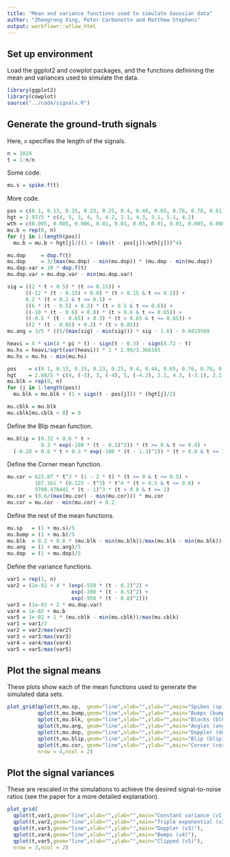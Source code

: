 ```yaml
---
title: "Mean and variance functions used to simulate Gaussian data"
author: "Zhengrong Xing, Peter Carbonetto and Matthew Stephens"
output: workflowr::wflow_html
---
```


## Set up environment

Load the ggplot2 and cowplot packages, and the functions definining
the mean and variances used to simulate the data.

```r
library(ggplot2)
library(cowplot)
source("../code/signals.R")
```

## Generate the ground-truth signals

Here, `n` specifies the length of the signals.

```r
n = 1024
t = 1:n/n
```

Some code.

```r
mu.s = spike.f(t)
```

More code.

```r
pos = c(0.1, 0.13, 0.15, 0.23, 0.25, 0.4, 0.44, 0.65, 0.76, 0.78, 0.81)
hgt = 2.97/5 * c(4, 5, 3, 4, 5, 4.2, 2.1, 4.3, 3.1, 5.1, 4.2)
wth = c(0.005, 0.005, 0.006, 0.01, 0.01, 0.03, 0.01, 0.01, 0.005, 0.008, 0.005)
mu.b = rep(0, n)
for (j in 1:length(pos))
  mu.b = mu.b + hgt[j]/((1 + (abs(t - pos[j])/wth[j]))^4)

mu.dop     = dop.f(t)
mu.dop     = 3/(max(mu.dop) - min(mu.dop)) * (mu.dop - min(mu.dop))
mu.dop.var = 10 * dop.f(t)
mu.dop.var = mu.dop.var - min(mu.dop.var)

sig = ((2 * t + 0.5) * (t <= 0.15)) +
      ((-12 * (t - 0.15) + 0.8) * (t > 0.15 & t <= 0.2)) +
      0.2 * (t > 0.2 & t <= 0.5) + 
      ((6 * (t - 0.5) + 0.2) * (t > 0.5 & t <= 0.6)) +
      ((-10 * (t - 0.6) + 0.8) * (t > 0.6 & t <= 0.65)) +
      ((-0.5 * (t - 0.65) + 0.3) * (t > 0.65 & t <= 0.85)) +
      ((2 * (t - 0.85) + 0.2) * (t > 0.85))
mu.ang = 3/5 * ((5/(max(sig) - min(sig))) * sig - 1.6) - 0.0419569

heavi = 4 * sin(4 * pi * t) - sign(t - 0.3) - sign(0.72 - t)
mu.hs = heavi/sqrt(var(heavi)) * 1 * 2.99/3.366185
mu.hs = mu.hs - min(mu.hs)

pos    = c(0.1, 0.13, 0.15, 0.23, 0.25, 0.4, 0.44, 0.65, 0.76, 0.78, 0.81)
hgt    = 2.88/5 * c(4, (-5), 3, (-4), 5, (-4.2), 2.1, 4.3, (-3.1), 2.1, (-4.2))
mu.blk = rep(0, n)
for (j in 1:length(pos))
  mu.blk = mu.blk + (1 + sign(t - pos[j])) * (hgt[j]/2)

mu.cblk = mu.blk
mu.cblk[mu.cblk < 0] = 0
```

Define the Blip mean function.

```r
mu.blip = (0.32 + 0.6 * t +
           0.3 * exp(-100 * (t - 0.3)^2)) * (t >= 0 & t <= 0.8) +
  (-0.28 + 0.6 * t + 0.3 * exp(-100 * (t - 1.3)^2)) * (t > 0.8 & t <= 1)
```
  
Define the Corner mean function.

```r
mu.cor = 623.87 * t^3 * (1 - 2 * t) * (t >= 0 & t <= 0.5) +
         187.161 * (0.125 - t^3) * t^4 * (t > 0.5 & t <= 0.8) +
         3708.470441 * (t - 1)^3 * (t > 0.8 & t <= 1)
mu.cor = (0.6/(max(mu.cor) - min(mu.cor))) * mu.cor
mu.cor = mu.cor - min(mu.cor) + 0.2
```

Define the rest of the mean functions.

```r
mu.sp   = (1 + mu.s)/5
mu.bump = (1 + mu.b)/5
mu.blk  = 0.2 + 0.6 * (mu.blk - min(mu.blk))/max(mu.blk - min(mu.blk))
mu.ang  = (1 + mu.ang)/5
mu.dop  = (1 + mu.dop)/5
```

Define the variance functions.

```r
var1 = rep(1, n)
var2 = (1e-02 + 4 * (exp(-550 * (t - 0.2)^2) +
                     exp(-200 * (t - 0.5)^2) +
                     exp(-950 * (t - 0.8)^2)))
var3 = (1e-02 + 2 * mu.dop.var)
var4 = 1e-02 + mu.b
var5 = 1e-02 + 1 * (mu.cblk - min(mu.cblk))/max(mu.cblk)
var1 = var1/2
var2 = var2/max(var2)
var3 = var3/max(var3)
var4 = var4/max(var4)
var5 = var5/max(var5)
```

## Plot the signal means

These plots show each of the mean functions used to generate the
simulated data sets.

```r
plot_grid(qplot(t,mu.sp,  geom="line",xlab="",ylab="",main="Spikes (sp)"),
          qplot(t,mu.bump,geom="line",xlab="",ylab="",main="Bumps (bump)"),
          qplot(t,mu.blk, geom="line",xlab="",ylab="",main="Blocks (blk)"),
          qplot(t,mu.ang, geom="line",xlab="",ylab="",main="Angles (ang)"),
          qplot(t,mu.dop, geom="line",xlab="",ylab="",main="Doppler (dop)"),
          qplot(t,mu.blip,geom="line",xlab="",ylab="",main="Blip (blip)"),
          qplot(t,mu.cor, geom="line",xlab="",ylab="",main="Corner (cor)"),
		  nrow = 4,ncol = 2)
```

## Plot the signal variances

These are rescaled in the simulations to achieve the desired
signal-to-noise ratios (see the paper for a more detailed
explanation).

```r
plot_grid(
  qplot(t,var1,geom="line",xlab="",ylab="",main="Constant variance (v1)"),
  qplot(t,var2,geom="line",xlab="",ylab="",main="Triple exponential (v2)"),
  qplot(t,var3,geom="line",xlab="",ylab="",main="Doppler (v3)"),
  qplot(t,var4,geom="line",xlab="",ylab="",main="Bumps (v4)"),
  qplot(t,var5,geom="line",xlab="",ylab="",main="Clipped (v5)"),
  nrow = 3,ncol = 2)
```
